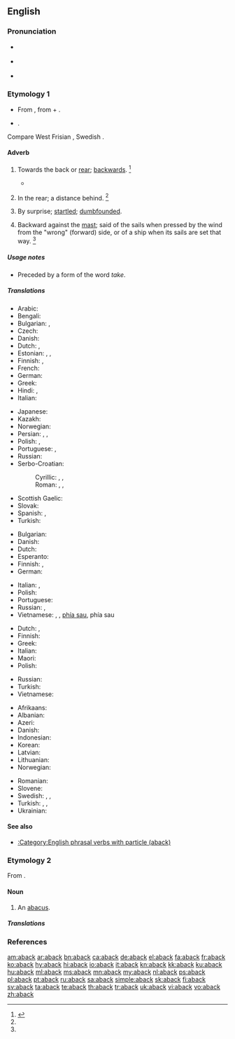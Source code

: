 ==English==

===Pronunciation===
* {{a|RP}} {{IPA|/əˈbæk/|lang=en}}
* {{a|GenAm}} {{IPA|/əˈbæk/|lang=en}}
* {{rhymes|æk|lang=en}}

===Etymology 1===
* From {{inh|en|enm|abak}}, from {{der|en|ang|on||at, on, or toward}} + {{m|ang|bæc||back}}.
* {{affix|en|a-|gloss1=towards|back|gloss2=back}}.

Compare West Frisian {{m|fy|tebek||aback|pos=adverb|lit=to/at back}}, Swedish {{m|sv|tillbaka}} {{gloss|idem.}}.

====Adverb====
{{en-adv|-}}

# {{lb|en|archaic}} Towards the back or [[rear]]; [[backwards]]. {{defdate|First attested prior to 1150.}}<ref name=SOED>{{R:SOED5|page=2}}</ref>
#* {{quote-book|author=[[w:Geoffrey Chaucer|Geoffrey Chaucer]]|passage=Therewith '''aback''' she started.}}
# {{lb|en|archaic}} In the rear; a distance behind. {{defdate|First attested prior to 1150.}}<ref name=SOED/>
#: {{rfquotek|Knolles}}
# By surprise; [[startled]]; [[dumbfounded]].
# {{lb|en|nautical}} Backward against the [[mast]]; said of the sails when pressed by the wind from the "wrong" (forward) side, or of a ship when its sails are set that way. {{defdate|First attested in the late 17<sup>th</sup> century.}}<ref name=SOED/>
#: {{ux|en|By setting the foresail '''aback''' and the headsail in the middle one can bring a fore-and-aft rigged sailing boat practically to a halt even in heavy wind.}}
#: {{rfquotek|Totten}}

=====Usage notes=====
* {{sense|by surprise}} Preceded by a form of the word ''take''.

=====Translations=====
{{trans-top|backwards}}
* Arabic: {{t|ar|إِلَى اَلْخَلْف}}
* Bengali: {{t|bn|পেছন দিকে|sc=Beng}}
* Bulgarian: {{t+|bg|назад}}, {{t+|bg|заднишком}}
* Czech: {{t+|cs|zpět}}
* Danish: {{t|da|bak}}
* Dutch: {{t+|nl|achterwaarts}}, {{t+|nl|rugwaarts}}
* Estonian: {{t+|et|tagasi}}, {{t|et|tagaspidi}}, {{t|et|tagurpidi}}
* Finnish: {{t+|fi|takaisin}}, {{t|fi|taaksepäin}}
* French: {{t+|fr|en arrière}}
* German: {{t+|de|rückwärts}}
* Greek: {{t|el|προς τα πίσω}}
* Hindi: {{t|hi|पीछ॓ की ओर}} {{qualifier|archaic}}, {{t|hi|बोचक्क|tr=bochakk|sc=Deva}}
* Italian: {{t+|it|indietro}}
{{trans-mid}}
* Japanese: {{t+|ja|後方|alt=後方へ|tr=kōhō e}}
* Kazakh: {{t|kk|артқа}}
* Norwegian: {{t|no|bakk}}
* Persian: {{t|fa|جاخوردن}}, {{t+|fa|یکه خوردن}}, {{t|fa|غافلگیرشدن}}
* Polish: {{t+|pl|wstecz}}, {{t|pl|do tyłu}}
* Portuguese: {{t+|pt|atrás}}, {{t+|pt|para}} {{t+|pt|trás}}
* Russian: {{t+|ru|наза́д}}
* Serbo-Croatian: 
*: Cyrillic: {{t|sh|уназад}}, {{t|sh|назад}}, {{t|sh|натраг}}
*: Roman: {{t+|sh|unazad}}, {{t+|sh|nazad}}, {{t+|sh|natrag}}
* Scottish Gaelic: {{t|gd|air ais}}
* Slovak: {{t|sk|naspäť}}
* Spanish: {{t+|es|atrás}}, {{t|es|hacia atrás}}
* Turkish: {{t|tr|geriye}}
{{trans-bottom}}

{{trans-top|in the rear}}
* Bulgarian: {{t+|bg|отзад}}
* Danish: {{t|da|bagi}}
* Dutch: {{t+|nl|achteraan}}
* Esperanto: {{t|eo|malantaŭen}}
* Finnish: {{t+|fi|takana}}, {{t+|fi|perässä}}
* German: {{t+|de|hinten}}
{{trans-mid}}
* Italian: {{t+|it|dietro}}, {{t+|it|di}} {{t+|it|dietro}}
* Polish: {{t+|pl|z tyłu}}
* Portuguese: {{t+|pt|atrás}}
* Russian: {{t+|ru|сза́ди}}, {{t+|ru|позади́}}
* Vietnamese: {{t+|vi|đằng sau}}, {{t|vi|lùi lại}}, {{t+|vi|trở lại}} [[phía sau]], {{t+|vi|về}} phía sau
{{trans-bottom}}

{{trans-top|said of sails pressed backward}}
* Dutch: {{t+|nl|bak}}, {{t|nl|met een kopwind}}
* Finnish: {{t+|fi|pakki|alt=pakilla}}
* Greek: {{t|el|προς τα πίσω}}
* Italian: {{t+|it|a}} {{t+|it|collo}}
* Maori: {{t|mi|kōpio}}
* Polish: {{t|pl|bieg wsteczny}}
{{trans-mid}}
* Russian: {{t|ru|[[про́тив]] [[ве́тра]]}}
* Turkish: {{t|tr|pupada}}
* Vietnamese: {{t-check|vi|[[bị]] [[thổi]] [[ép]] [[vào]] [[cột]] [[buồm]]}} {{attention|vi|2=was "[[bị]] [[thổi]] [[ép]] [[vào]] [[cột]] [[buồm]]" - assumed sum-of-parts; if an idiom, remove the wikilinks to the individual words. see [[User:Kephir/gadgets/xte#Translation_fixing]]}}
{{trans-bottom}}

{{checktrans-top}}
* Afrikaans: {{t-check|af|agtar}}
* Albanian: {{t-check|sq|prapa}}
* Azeri: {{t-check|az|geriyә}}
* Danish: {{t-check|da|baglæns}}
* Indonesian: {{t-check|id|mundur}}
* Korean: {{t-check|ko|거꾸로|sc=Kore}}
* Latvian: {{t-check|lv|atpakaļ}}
* Lithuanian: {{t-check|lt|atbulomis}}
* Norwegian: {{t-check|no|baklengs}}
{{trans-mid}}
* Romanian: {{t-check|ro|înapoi}}
* Slovene: {{t-check|sl|Nazaj}}
* Swedish: {{t-check|sv|bakåt}}, {{t-check|sv|[[back]]: [[baxna]]}} {{attention|sv|2=was "[[back]]: [[baxna]]" - assumed sum-of-parts; if an idiom, remove the wikilinks to the individual words. see [[User:Kephir/gadgets/xte#Translation_fixing]]}}, {{t-check|sv|häpna}}
* Turkish: {{t-check|tr|geriye}}, {{t-check|tr|arkaya}}, {{t-check|tr|arka tarafa}}
* Ukrainian: {{t-check|uk|тому|sc=Cyrl}}
{{trans-bottom}}

====See also====
* [[:Category:English phrasal verbs with particle (aback)]]

===Etymology 2===
From {{m|en|abacus}}.

====Noun====
{{en-noun}}

# {{lb|en|obsolete}} An [[abacus]].
#: {{rfquotek|Ben Jonson}}

=====Translations=====
{{trans-see|abacus}}

===References===
<references/>

[[am:aback]]
[[ar:aback]]
[[bn:aback]]
[[ca:aback]]
[[de:aback]]
[[el:aback]]
[[fa:aback]]
[[fr:aback]]
[[ko:aback]]
[[hy:aback]]
[[hi:aback]]
[[io:aback]]
[[it:aback]]
[[kn:aback]]
[[kk:aback]]
[[ku:aback]]
[[hu:aback]]
[[ml:aback]]
[[ms:aback]]
[[mn:aback]]
[[my:aback]]
[[nl:aback]]
[[ps:aback]]
[[pl:aback]]
[[pt:aback]]
[[ru:aback]]
[[sa:aback]]
[[simple:aback]]
[[sk:aback]]
[[fi:aback]]
[[sv:aback]]
[[ta:aback]]
[[te:aback]]
[[th:aback]]
[[tr:aback]]
[[uk:aback]]
[[vi:aback]]
[[vo:aback]]
[[zh:aback]]